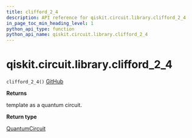 ```yaml
---
title: clifford_2_4
description: API reference for qiskit.circuit.library.clifford_2_4
in_page_toc_min_heading_level: 1
python_api_type: function
python_api_name: qiskit.circuit.library.clifford_2_4
---
```


# qiskit.circuit.library.clifford\_2\_4

<span id="qiskit.circuit.library.clifford_2_4" />

`clifford_2_4()` [GitHub](https://github.com/qiskit/qiskit/tree/stable/0.17/qiskit/circuit/library/templates/clifford/clifford_2_4.py "view source code")

**Returns**

template as a quantum circuit.

**Return type**

[QuantumCircuit](qiskit.circuit.QuantumCircuit "qiskit.circuit.QuantumCircuit")

